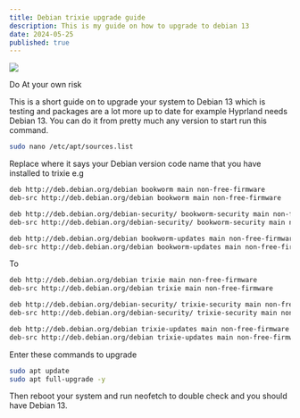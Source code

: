 ```yaml
---
title: Debian trixie upgrade guide
description: This is my guide on how to upgrade to debian 13
date: 2024-05-25
published: true
---
```


![](https://holocron.so/uploads/614a174f-1175232.webp)

<Callout type="warning">
    Do At your own risk 
</Callout>

This is a short guide on to upgrade your system to Debian 13 which is testing and packages are a lot more up to date for example Hyprland needs Debian 13. You can do it from pretty much any version to start run this command.

```bash
sudo nano /etc/apt/sources.list 
```

Replace where it says your Debian version code name that you have installed to trixie e.g

```bash
deb http://deb.debian.org/debian bookworm main non-free-firmware
deb-src http://deb.debian.org/debian bookworm main non-free-firmware

deb http://deb.debian.org/debian-security/ bookworm-security main non-free-firmware
deb-src http://deb.debian.org/debian-security/ bookworm-security main non-free-firmware

deb http://deb.debian.org/debian bookworm-updates main non-free-firmware
deb-src http://deb.debian.org/debian bookworm-updates main non-free-firmware
```

To

```bash
deb http://deb.debian.org/debian trixie main non-free-firmware
deb-src http://deb.debian.org/debian trixie main non-free-firmware

deb http://deb.debian.org/debian-security/ trixie-security main non-free-firmware
deb-src http://deb.debian.org/debian-security/ trixie-security main non-free-firmware

deb http://deb.debian.org/debian trixie-updates main non-free-firmware
deb-src http://deb.debian.org/debian trixie-updates main non-free-firmware
```

Enter these commands to upgrade

```bash
sudo apt update
sudo apt full-upgrade -y
```

Then reboot your system and run neofetch to double check  and you should have Debian 13.